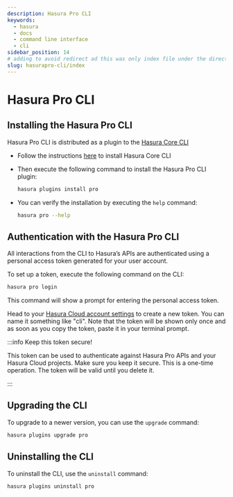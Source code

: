 ```yaml
---
description: Hasura Pro CLI
keywords:
  - hasura
  - docs
  - command line interface
  - cli
sidebar_position: 14
# adding to avoid redirect ad this was only index file under the directory
slug: hasurapro-cli/index
---
```


# Hasura Pro CLI

## Installing the Hasura Pro CLI

Hasura Pro CLI is distributed as a plugin to the [Hasura Core CLI](/graphql/core/hasura-cli/index.mdx)

- Follow the instructions [here](/graphql/core/hasura-cli/install-hasura-cli.mdx) to install Hasura Core CLI

- Then execute the following command to install the Hasura Pro CLI plugin:

  ```bash
  hasura plugins install pro
  ```

- You can verify the installation by executing the `help` command:

  ```bash
  hasura pro --help
  ```

## Authentication with the Hasura Pro CLI

All interactions from the CLI to Hasura’s APIs are authenticated using a personal access token generated for your user account.

To set up a token, execute the following command on the CLI:

```bash
hasura pro login
```

This command will show a prompt for entering the personal access token.

Head to your [Hasura Cloud account settings](https://cloud.hasura.io) to create a new token. You can name it something like "cli". Note that the token will be shown only once and as soon as you copy the token, paste it in your terminal prompt.

:::info Keep this token secure!

This token can be used to authenticate against Hasura Pro APIs and your Hasura Cloud projects. Make sure you keep it secure. This is a one-time operation. The token will be valid until you delete it.

:::

## Upgrading the CLI

To upgrade to a newer version, you can use the `upgrade` command:

```bash
hasura plugins upgrade pro
```

## Uninstalling the CLI

To uninstall the CLI, use the `uninstall` command:

```bash
hasura plugins uninstall pro
```
